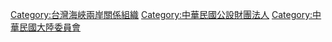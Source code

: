 {{catmore}}

[[Category:台灣海峽兩岸關係組織|Category:台灣海峽兩岸關係組織]]
[[Category:中華民國公設財團法人|Category:中華民國公設財團法人]]
[[Category:中華民國大陸委員會|Category:中華民國大陸委員會]]